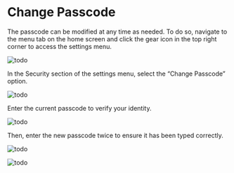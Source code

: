 # Change Passcode

The passcode can be modified at any time as needed. To do so, navigate to the menu tab on the home screen and click the gear icon in the top right corner to access the settings menu.

![todo](/img/common/menu-tab.png)

In the Security section of the settings menu, select the “Change Passcode” option.

![todo](/img/common/settings-menu.png)

Enter the current passcode to verify your identity.

![todo](/img/more/change-passcode/change-passcode-1.png)

Then, enter the new passcode twice to ensure it has been typed correctly.

![todo](/img/more/change-passcode/change-passcode-2.png)

![todo](/img/more/change-passcode/change-passcode-3.png)
